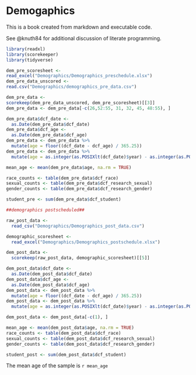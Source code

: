 # Demogaphics

This is a book created from markdown and executable code.

See @knuth84 for additional discussion of literate programming.

```r
library(readxl)
library(scorekeeper)
library(tidyverse)

dem_pre_scoresheet <-
read_excel("Demographics/Demographics_preschedule.xlsx")
dem_pre_data_unscored <-
read.csv("Demographics/demographics_pre_data.csv")
```


```r
dem_pre_data <-
scorekeep(dem_pre_data_unscored, dem_pre_scoresheet)[[3]]
dem_pre_data <- dem_pre_data[-c(26,52:55, 31, 32, 45, 48:55), ]

dem_pre_data$dcf_date <-
  as.Date(dem_pre_data$dcf_date)
dem_pre_data$dcf_age <-
  as.Date(dem_pre_data$dcf_age)
dem_pre_data <- dem_pre_data %>%
  mutate(age = floor((dcf_date - dcf_age) / 365.25))
dem_pre_data <- dem_pre_data %>%
  mutate(age = as.integer(as.POSIXlt(dcf_date)$year) - as.integer(as.POSIXlt(dcf_age)$year))

mean_age <- mean(dem_pre_data$age, na.rm = TRUE)

race_counts <- table(dem_pre_data$dcf_race)
sexual_counts <- table(dem_pre_data$dcf_research_sexual)
gender_counts <- table(dem_pre_data$dcf_research_gender)

student_pre <- sum(dem_pre_data$dcf_student)

##demographics postscheduled##

raw_post_data <-
  read_csv("Demographics/Demographics_post_data.csv")

demographic_scoresheet <-
  read_excel("Demographics/Demographics_postschedule.xlsx")

dem_post_data <-
  scorekeep(raw_post_data, demographic_scoresheet)[[5]]

dem_post_data$dcf_date <-
  as.Date(dem_post_data$dcf_date)
dem_post_data$dcf_age <-
  as.Date(dem_post_data$dcf_age)
dem_post_data <- dem_post_data %>%
  mutate(age = floor((dcf_date - dcf_age) / 365.25))
dem_post_data <- dem_post_data %>%
  mutate(age = as.integer(as.POSIXlt(dcf_date)$year) - as.integer(as.POSIXlt(dcf_age)$year))

dem_post_data <- dem_post_data[-c(1), ]

mean_age <- mean(dem_post_data$age, na.rm = TRUE)
race_counts <- table(dem_post_data$dcf_race)
sexual_counts <- table(dem_post_data$dcf_research_sexual)
gender_counts <- table(dem_post_data$dcf_research_gender)
```


```r
student_post <- sum(dem_post_data$dcf_student)
```

The mean age of the sample is `r mean_age`
